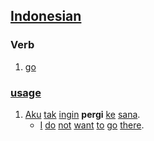 == [[Indonesian]] ==
===Verb===
# [[go]]

=== [[usage]] ===
# [[aku|Aku]] [[tak]] [[ingin]] '''pergi''' [[ke]] [[sana]].
#* [[I]] [[do]] [[not]] [[want]] [[to]] [[go]] [[there]].